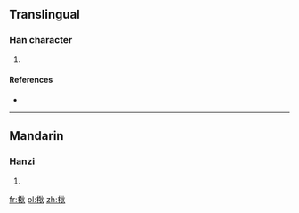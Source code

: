 ==Translingual==

===Han character===
{{Han char|rn=75|rad=木|as=07|sn=11|four=49980|canj=DKHF}}

# {{defn|Han|sort=木07}}

====References====
* {{Han ref|kx=0528.230|dkj=14843|dj=0917.110|hdz=21218.040|uh=6891|ud=26769|bh=D5D2|bd=54738}}

----

==Mandarin==

===Hanzi===
{{cmn-hanzi|pin=[[dí]] ([[di2]])|wg=ti<sup>2</sup>}}

# {{defn|lang=cmn|sort=木07}}

[[fr:梑]]
[[pl:梑]]
[[zh:梑]]